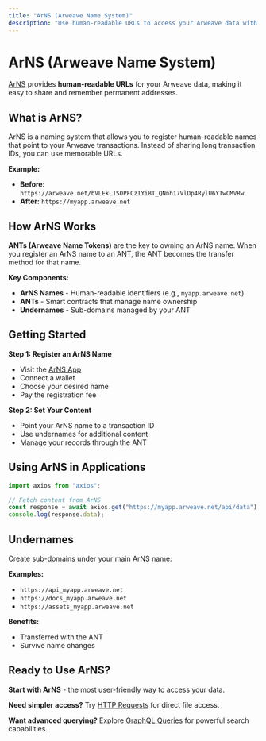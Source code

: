 ```yaml
---
title: "ArNS (Arweave Name System)"
description: "Use human-readable URLs to access your Arweave data with ArNS"
---
```


# ArNS (Arweave Name System)

[ArNS](https://cookbook.bobinstein.com/fundamentals/accessing-arweave-data/arns.html) provides **human-readable URLs** for your Arweave data, making it easy to share and remember permanent addresses.

## What is ArNS?

ArNS is a naming system that allows you to register human-readable names that point to your Arweave transactions. Instead of sharing long transaction IDs, you can use memorable URLs.

**Example:**

- **Before:** `https://arweave.net/bVLEkL1SOPFCzIYi8T_QNnh17VlDp4RylU6YTwCMVRw`
- **After:** `https://myapp.arweave.net`

## How ArNS Works

**ANTs (Arweave Name Tokens)** are the key to owning an ArNS name. When you register an ArNS name to an ANT, the ANT becomes the transfer method for that name.

**Key Components:**

- **ArNS Names** - Human-readable identifiers (e.g., `myapp.arweave.net`)
- **ANTs** - Smart contracts that manage name ownership
- **Undernames** - Sub-domains managed by your ANT

## Getting Started

**Step 1: Register an ArNS Name**

- Visit the [ArNS App](https://arns.app)
- Connect a wallet
- Choose your desired name
- Pay the registration fee

**Step 2: Set Your Content**

- Point your ArNS name to a transaction ID
- Use undernames for additional content
- Manage your records through the ANT

## Using ArNS in Applications


```js
import axios from "axios";

// Fetch content from ArNS
const response = await axios.get("https://myapp.arweave.net/api/data");
console.log(response.data);
```

## Undernames

Create sub-domains under your main ArNS name:

**Examples:**

- `https://api_myapp.arweave.net`
- `https://docs_myapp.arweave.net`
- `https://assets_myapp.arweave.net`

**Benefits:**

- Transferred with the ANT
- Survive name changes

## Ready to Use ArNS?

**Start with ArNS** - the most user-friendly way to access your data.

**Need simpler access?** Try [HTTP Requests](/how-to-access-data/http-requests) for direct file access.

**Want advanced querying?** Explore [GraphQL Queries](/how-to-access-data/graphql-queries) for powerful search capabilities.
